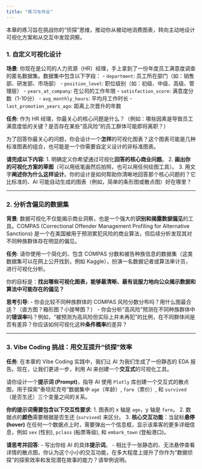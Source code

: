 ```yaml
---
title: "练习与作业"
---
```


本章的练习旨在挑战你的“侦探”思维，推动你从被动地消费图表，转向主动地设计可视化方案和从交互中发现洞察。

### 1. 自定义可视化设计

**场景**:
你现在是公司的人力资源（HR）经理，手上拿到了一份年度员工满意度调查的匿名数据集。数据集中包含以下字段：
-   `department`: 员工所在部门（如：销售部、研发部、市场部）
-   `position_level`: 职位级别（如：初级、中级、高级、管理层）
-   `years_at_company`: 在公司的工作年限
-   `satisfaction_score`: 满意度分数（1-10分）
-   `avg_monthly_hours`: 平均月工作时长
-   `last_promotion_years_ago`: 距离上次晋升的年数

**任务**:
作为 HR 经理，你最关心的核心问题是什么？（例如：哪些因素是导致员工满意度低的关键？是否存在某些“高风险”的员工群体可能即将离职？）

为了回答你最关心的问题，你会设计一个**怎样**的可视化图表？这个图表可能是几种标准图表的组合，也可能是一个你需要自定义设计的非标准图表。

**请完成以下内容**:
1.  明确定义你希望通过可视化**回答的核心商业问题**。
2.  **画出你的可视化方案的草图**（可以用纸笔画然后拍照，也可以用任何绘图工具）。
3.  用文字**阐述你为什么这样设计**。你的设计是如何帮助你清晰地回答那个核心问题的？它比标准的、AI 可能自动生成的图表（例如，简单的条形图或散点图）好在哪里？

---

### 2. 分析含偏见的数据集

**背景**:
数据可视化不仅能揭示商业洞察，也是一个强大的**识别和揭露数据偏见**的工具。COMPAS (Correctional Offender Management Profiling for Alternative Sanctions) 是一个在美国被用于预测累犯风险的商业算法，但后续分析发现其对不同种族群体存在明显的偏见。

**任务**:
请你使用一个简化的、包含 COMPAS 分数和被告种族信息的数据集（这类数据集可以在网上公开找到，例如 Kaggle），扮演一名数据记者或算法审计员，进行可视化分析。

你的目标是：**找出哪些可视化图表，能够最清晰、最有说服力地向公众揭示数据和算法中可能存在的偏见？**

**思考引导**:
-   你会比较不同种族群体的 COMPAS 风险分数分布吗？用什么图最合适？（直方图？箱形图？小提琴图？）
-   你会分析“高风险”预测在不同种族群体中的**错误率**吗？例如，“被预测为高风险但实际上并未再犯”的比例，在不同群体间是否有差异？你应该如何可视化这种**条件概率**的差异？

---

### 3. Vibe Coding 挑战：用交互提升“侦探”效率

**任务**:
在本章的 Vibe Coding 实践中，我们让 AI 为我们生成了一份静态的 EDA 报告。现在，让我们更进一步，利用 AI 来创建一个**交互式**的可视化工具。

请你设计一个**提示词 (Prompt)**，指导 AI 使用 `Plotly` 库创建一个交互式的散点图，用于探索“泰坦尼克号”数据集中 `age`（年龄）, `fare`（票价）, 和 `survived`（是否生还）三个变量之间的关系。

**你的提示词需要包含以下交互性要求**:
1.  图表的 x 轴是 `age`，y 轴是 `fare`。
2.  数据点的**颜色**需要根据是否生还 (`survived`) 来区分。
3.  **核心交互功能**：当鼠标**悬停 (hover)** 在任何一个数据点上时，需要弹出一个信息框，显示该乘客的更多详细信息，例如 `sex` (性别), `pclass` (船票等级), 和 `embark_town` (登船港口)。

**请思考并回答**:
-   写出你给 AI 的具体**提示词**。
-   相比于一张静态的、无法悬停查看详情的散点图，你认为这个小小的交互功能，在多大程度上提升了你作为“数据侦探”的探索效率和发现潜在故事的能力？请举例说明。
